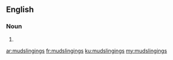 ==English==

===Noun===
{{head|en|noun plural form}}

# {{plural of|mudslinging|lang=en}}

[[ar:mudslingings]]
[[fr:mudslingings]]
[[ku:mudslingings]]
[[my:mudslingings]]